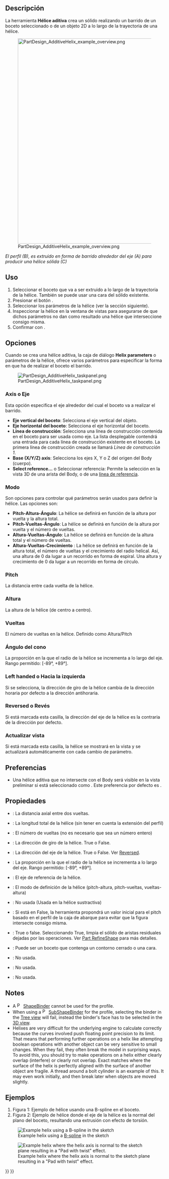 <languages/>

<div class="mw-translate-fuzzy">
{{Docnav/es
|[[PartDesign_AdditivePipe/es|Additive pipe]]
|[[PartDesign_CompPrimitiveAdditive/es|Crear una primitiva aditiva]]
|[[PartDesign_Workbench/es|PartDesign]]
|IconL=PartDesign_AdditivePipe.svg
|IconR=PartDesign_CompPrimitiveAdditive.png
|IconC=Workbench_PartDesign.svg
}}
</div>

<div class="mw-translate-fuzzy">
{{GuiCommand/es
|Name=PartDesign AdditiveHelix
|Name/es=PartDesign Hélice aditiva
|MenuLocation=PartDesign → Create an additive feature → Additive helix
|Workbenches=[[PartDesign_Workbench/es|PartDesign]]
|Version=0.19
|SeeAlso=[[PartDesign_SubtractiveHelix|PartDesign SubtractiveHelix]]
}}
</div>

<span id="Description"></span>
== Descripción ==

<div class="mw-translate-fuzzy">
La herramienta '''Hélice aditiva'''  crea un sólido realizando un barrido de un boceto seleccionado o de un objeto 2D a lo largo de la trayectoria de una hélice.
</div>

[[File:PartDesign_AdditiveHelix_example_overview.png|none|650px]]

''El perfil (B), es extruido en forma de barrido alrededor del eje (A) para producir una hélice sólida (C)''

<span id="Usage"></span>
== Uso ==

# Seleccionar el boceto que va a ser extruido a lo largo de la trayectoria de la hélice. También se puede usar una cara del sólido existente.
# Presionar el botón {{Button|[[Image:PartDesign_AdditiveHelix.svg|16px]] [[PartDesign_AdditiveHelix/es|PartDesign Hélice aditiva]]}} .
# Seleccionar los parámetros de la hélice (ver la sección siguiente).
# Inspeccionar la hélice en la ventana de vistas para asegurarse de que dichos parámetros no dan como resultado una hélice que interseccione consigo misma.
# Confirmar con {{Button|OK}}.

<span id="Options"></span>
== Opciones ==

Cuando se crea una hélice aditiva, la caja de diálogo '''Helix parameters''' o parámetros de la hélice, ofrece varios parámetros para especificar la forma en que ha de realizar el boceto el barrido.

[[File:PartDesign_AdditiveHelix_taskpanel.png|frame|left]]

<span id="Axis"></span>
=== Axis o Eje ===

<div class="mw-translate-fuzzy">
Esta opción especifica el eje alrededor del cual el boceto va a realizar el barrido.
* '''Eje vertical del boceto''': Selecciona el eje vertical del objeto.
* '''Eje horizontal del boceto''': Selecciona el eje horizontal del boceto.
* '''Línea de construcción''': Selecciona una línea de construcción contenida en el boceto para ser usada como eje. La lista desplegable contendrá una entrada para cada línea de construcción existente en el boceto. La primera línea de construcción creada se llamará ''Línea de construcción 1''.
* '''Base (X/Y/Z) axis''': Selecciona los ejes X, Y o Z del origen del Body (cuerpo).
* '''Select reference...''' o Seleccionar referencia: Permite la selección en la vista 3D de una arista del Body, o de una [[PartDesign_Line/es|línea de referencia]].
</div>

<span id="Mode"></span>
=== Modo ===

Son opciones para controlar qué parámetros serán usados para definir la hélice. Las opciones son:
* '''Pitch-Altura-Ángulo''': La hélice se definirá en función de la altura por vuelta y la altura total.
* '''Pitch-Vueltas-Ángulo''': La hélice se definirá en función de la altura por vuelta y el número de vueltas.
* '''Altura-Vueltas-Ángulo''': La hélice se definirá en función de la altura total y el número de vueltas.
* '''Altura-Vueltas-Crecimiento''' {{Version/es|0.20}}: La hélice se definirá en función de la altura total, el número de vueltas y el crecimiento del radio helical. Así, una altura de 0 da lugar a un recorrido en forma de espiral. Una altura y crecimiento de 0 da lugar a un recorrido en forma de círculo.

=== Pitch ===

La distancia entre cada vuelta de la hélice.

<span id="Height"></span>
=== Altura ===

La altura de la hélice (de centro a centro).

<span id="Turns"></span>
=== Vueltas ===

El número de vueltas en la hélice. Definido como Altura/Pitch

<span id="Cone_Angle"></span>
=== Ángulo del cono ===

<div class="mw-translate-fuzzy">
La proporción en la que el radio de la hélice se incrementa a lo largo del eje. Rango permitido: [-89°, +89°].
</div>

<span id="Left_handed"></span>
=== Left handed o Hacia la izquierda ===

Si se selecciona, la dirección de giro de la hélice cambia de la dirección horaria por defecto a la dirección antihoraria.

<span id="Reversed"></span>
=== Reversed o Revés===

Si está marcada esta casilla, la dirección del eje de la hélice es la contraria de la dirección por defecto.

<span id="Update_view"></span>
=== Actualizar vista ===

Si está marcada esta casilla, la hélice se mostrará en la vista y se actualizará automáticamente con cada cambio de parámetro.

<span id="Preferences"></span>
== Preferencias ==

* Una hélice aditiva que no intersecte con el Body será visible en la vista preliminar si {{MenuCommand|Herramientas → Editar parámetros... → BaseApp → Preferences → Mod → PartDesign → AdditiveHelixPreview}} está seleccionado como {{TRUE}}. Este preferencia por defecto es {{FALSE}}. {{Version/es|0.20}}

<span id="Properties"></span>
== Propiedades ==

<div class="mw-translate-fuzzy">
* {{PropertyData/es|Pitch}}: La distancia axial entre dos vueltas.
* {{PropertyData/es|Altura}}: La longitud total de la hélice (sin tener en cuenta la extensión del perfil)
* {{PropertyData/es|Vueltas}}: El número de vueltas (no es necesario que sea un número entero)
* {{PropertyData/es|Left Handed}}: La dirección de giro de la hélice. True o False.   
* {{PropertyData/es|Reversed}}: La dirección del eje de la hélice. True o False. Ver [[#Reversed|Reversed]].
* {{PropertyData/es|Ángulo}}: La proporción en la que el radio de la hélice se incrementa a lo largo del eje. Rango permitido: [-89°, +89°].
* {{PropertyData/es|Reference axis}}: El eje de referencia de la hélice.
* {{PropertyData/es|Mode}}: El modo de definición de la hélice (pitch-altura, pitch-vueltas, vueltas-altura)
* {{PropertyData/es|Outside}}: No usada (Usada en la hélice sustractiva)
* {{PropertyData/es|Has Been Edited}}: Si está en False, la herramienta propondrá un valor inicial para el pitch basado en el perfil de la caja de abarque para evitar que la figura intersecte consigo misma.
* {{PropertyData/es|Refine}}: True o false. Seleccionando True, limpia el sólido de aristas residuales dejadas por las operaciones. Ver [[Part_RefineShape|Part RefineShape]] para más detalles.
* {{PropertyData/es|Profile}}: Puede ser un boceto que contenga un contorno cerrado o una cara.
* {{PropertyData/es|Midplane}}: No usada.
* {{PropertyData/es|Up to face}}: No usada.
* {{PropertyData/es|Allow multiple face}}: No usada.
</div>

== Notes ==

* A [[File:PartDesign_ShapeBinder.svg|16px]] [[PartDesign_ShapeBinder|ShapeBinder]] cannot be used for the profile.
* When using a [[File:PartDesign_SubShapeBinder.svg|16px]] [[PartDesign_SubShapeBinder|SubShapeBinder]] for the profile, selecting the binder in the [[Tree_view|Tree view]] will fail, instead the binder's face has to be selected in the [[3D_view|3D view]].
* Helixes are very difficult for the underlying engine to calculate correctly because the curves involved push floating point precision to its limit. That means that performing further operations on a helix like attempting boolean operations with another object can be very sensitive to small changes. When they fail, they often break the model in surprising ways. To avoid this, you should try to make operations on a helix either clearly overlap (interfere) or clearly not overlap. Exact matches where the surface of the helix is perfectly aligned with the surface of another object are fragile. A thread around a bolt cylinder is an example of this. It may even work initially, and then break later when objects are moved slightly.

<span id="Examples"></span>
== Ejemplos ==

# Figura 1: Ejemplo de hélice usando una B-spline en el boceto.
# Figura 2: Ejemplo de hélice donde el eje de la hélice es la normal  del plano del boceto, resultando una extrusión con efecto de torsión.

[[File:PartDesign_AdditiveHelix_example_bspline.png|frame|left|Example helix using a [[Sketcher_CreateBSpline|B-spline]] in the sketch]]

[[File:PartDesign_AdditiveHelix_example_twisting_pad.png|frame|left|Example helix where the helix axis is normal to the sketch plane resulting in a "Pad with twist" effect.]]


<div class="mw-translate-fuzzy">
{{Docnav/es
|[[PartDesign_AdditivePipe/es|Additive pipe]]
|[[PartDesign_CompPrimitiveAdditive/es|Crear una primitiva aditiva]]
|[[PartDesign_Workbench/es|PartDesign]]
|IconL=PartDesign_AdditivePipe.svg
|IconR=PartDesign_CompPrimitiveAdditive.png
|IconC=Workbench_PartDesign.svg
}}
</div>

{{PartDesign Tools navi{{#translation:}}}}
{{Userdocnavi{{#translation:}}}}